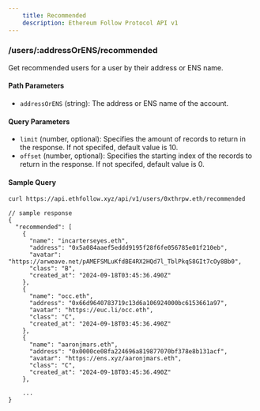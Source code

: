 ```yaml
---
    title: Recommended
    description: Ethereum Follow Protocol API v1
---
```


### /users/\:addressOrENS/recommended
Get recommended users for a user by their address or ENS name. 

#### Path Parameters
- `addressOrENS` (string): The address or ENS name of the account.

#### Query Parameters
- `limit` (number, optional): Specifies the amount of records to return in the response. If not specifed, default value is 10.
- `offset` (number, optional): Specifies the starting index of the records to return in the response. If not specifed, default value is 0.


#### Sample Query
```sh
curl https://api.ethfollow.xyz/api/v1/users/0xthrpw.eth/recommended
```

```jsonc
// sample response
{
  "recommended": [
    {
      "name": "incarterseyes.eth",
      "address": "0x5a084aaef5eddd9195f28f6fe056785e01f210eb",
      "avatar": "https://arweave.net/pAMEFSMLuKfdBE4RX2HQd7l_TblPkqS8GIt7cOy8Bb0",
      "class": "B",
      "created_at": "2024-09-18T03:45:36.490Z"
    },
    {
      "name": "occ.eth",
      "address": "0x66d9640783719c13d6a106924000bc6153661a97",
      "avatar": "https://euc.li/occ.eth",
      "class": "C",
      "created_at": "2024-09-18T03:45:36.490Z"
    },
    {
      "name": "aaronjmars.eth",
      "address": "0x0000ce08fa224696a819877070bf378e8b131acf",
      "avatar": "https://ens.xyz/aaronjmars.eth",
      "class": "C",
      "created_at": "2024-09-18T03:45:36.490Z"
    },

    ...
}
```